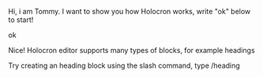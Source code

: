 Hi, i am Tommy. I want to show you how Holocron works, write "ok" below to start! 

ok

Nice! Holocron editor supports many types of blocks, for example headings 

Try creating an heading block using the slash command, type /heading 